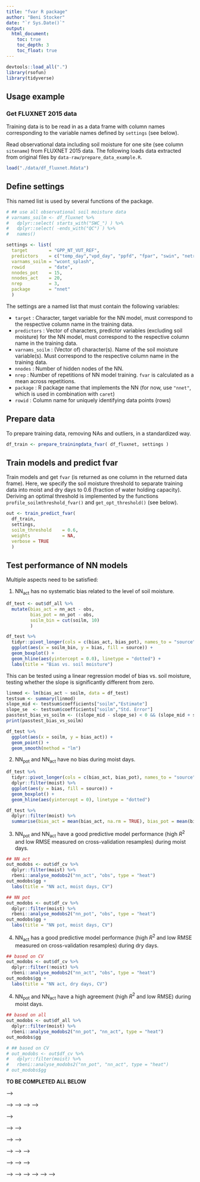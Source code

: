 ```yaml
---
title: "fvar R package"
author: "Beni Stocker"
date: "`r Sys.Date()`"
output:
  html_document:
    toc: true
    toc_depth: 3
    toc_float: true
---
```


```r
devtools::load_all(".")
library(rsofun)
library(tidyverse)
```

## Usage example

### Get FLUXNET 2015 data

Training data is to be read in as a data frame with column names corresponding to the variable names defined by `settings` (see below).

Read observational data including soil moisture for one site (see column `sitename`) from FLUXNET 2015 data. The following loads data extracted from original files by `data-raw/prepare_data_example.R`.
```r
load("./data/df_fluxnet.Rdata")
```

## Define settings

This named list is used by several functions of the package.
```r
# ## use all observational soil moisture data
# varnams_soilm <- df_fluxnet %>% 
#   dplyr::select( starts_with("SWC_") ) %>% 
#   dplyr::select( -ends_with("QC") ) %>% 
#   names()

settings <- list( 
  target        = "GPP_NT_VUT_REF", 
  predictors    = c("temp_day","vpd_day", "ppfd", "fpar", "swin", "netrad"), 
  varnams_soilm = "wcont_splash",
  rowid         = "date",
  nnodes_pot    = 15,
  nnodes_act    = 20,
  nrep          = 3,
  package       = "nnet"
  )
```

The settings are a named list that must contain the following variables:

- `target`        : Character, target variable for the NN model, must correspond to the respective column name in the training data.
- `predictors`    : Vector of characters, predictor variables (excluding soil moisture) for the NN model, must correspond to the respective column name in the training data.
- `varnams_soilm` : (Vector of) character(s). Name of the soil moisture variable(s). Must correspond to the respective column name in the training data.
- `nnodes`        : Number of hidden nodes of the NN.
- `nrep`          : Number of repetitions of NN model training. `fvar` is calculated as a mean across repetitions.
- `package`       : R package name that implements the NN (for now, use `"nnet"`, which is used in combination with `caret`)
- `rowid`         : Column name for uniquely identifying data points (rows)

## Prepare data

To prepare training data, removing NAs and outliers, in a standardized way.
```r
df_train <- prepare_trainingdata_fvar( df_fluxnet, settings )
```

## Train models and predict fvar

Train models and get `fvar` (is returned as one column in the returned data frame). Here, we specify the soil moisture threshold to separate training data into moist and dry days to 0.6 (fraction of water holding capacity). Deriving an optimal threshold is implemented by the functions `profile_soilmthreshold_fvar()` and `get_opt_threshold()` (see below).
```r
out <- train_predict_fvar( 
  df_train,
  settings,
  soilm_threshold    = 0.6,
  weights            = NA, 
  verbose = TRUE
  )
```

<!-- Do the training again using another set of soil moisture data from a model. -->
<!-- ```{r eval=FALSE} -->
<!-- settings$varnams_soilm <- "wcont_swbm" -->

<!-- df_train <- prepare_trainingdata_fvar( df_fluxnet, settings ) -->

<!-- df_nn <- train_predict_fvar(  -->
<!--   df_train, -->
<!--   settings, -->
<!--   soilm_threshold    = 0.6,  -->
<!--   weights            = NA, -->
<!--   ) -->
<!-- ``` -->

## Test performance of NN models

Multiple aspects need to be satisfied:

1. NN$_\text{act}$ has no systematic bias related to the level of soil moisture.
```r
df_test <- out$df_all %>% 
  mutate(bias_act = nn_act - obs,
         bias_pot = nn_pot - obs,
         soilm_bin = cut(soilm, 10)
         ) 

df_test %>% 
  tidyr::pivot_longer(cols = c(bias_act, bias_pot), names_to = "source", values_to = "bias") %>% 
  ggplot(aes(x = soilm_bin, y = bias, fill = source)) +
  geom_boxplot() +
  geom_hline(aes(yintercept = 0.0), linetype = "dotted") +
  labs(title = "Bias vs. soil moisture")
```

This can be tested using a linear regression model of bias vs. soil moisture, testing whether the slope is significantly different from zero.
```r
linmod <- lm(bias_act ~ soilm, data = df_test)
testsum <- summary(linmod)
slope_mid <- testsum$coefficients["soilm","Estimate"]
slope_se  <- testsum$coefficients["soilm","Std. Error"]
passtest_bias_vs_soilm <- ((slope_mid - slope_se) < 0 && (slope_mid + slope_se) > 0)
print(passtest_bias_vs_soilm)

df_test %>% 
  ggplot(aes(x = soilm, y = bias_act)) +
  geom_point() +
  geom_smooth(method = "lm")
```

2. NN$_\text{pot}$ and NN$_\text{act}$ have no bias during moist days.
```r
df_test %>% 
  tidyr::pivot_longer(cols = c(bias_act, bias_pot), names_to = "source", values_to = "bias") %>% 
  dplyr::filter(moist) %>% 
  ggplot(aes(y = bias, fill = source)) +
  geom_boxplot() +
  geom_hline(aes(yintercept = 0), linetype = "dotted")

df_test %>% 
  dplyr::filter(moist) %>%
  summarise(bias_act = mean(bias_act, na.rm = TRUE), bias_pot = mean(bias_pot, na.rm = TRUE))
```

3. NN$_\text{pot}$ and NN$_\text{act}$ have a good predictive model performance (high *R*$^2$ and low RMSE measured on cross-validation resamples) during moist days.
```r
## NN act
out_modobs <- out$df_cv %>% 
  dplyr::filter(moist) %>% 
  rbeni::analyse_modobs2("nn_act", "obs", type = "heat")
out_modobs$gg +
  labs(title = "NN act, moist days, CV")

## NN pot
out_modobs <- out$df_cv %>% 
  dplyr::filter(moist) %>% 
  rbeni::analyse_modobs2("nn_pot", "obs", type = "heat")
out_modobs$gg +
  labs(title = "NN pot, moist days, CV")
```

4. NN$_\text{act}$ has a good predictive model performance (high *R*$^2$ and low RMSE measured on cross-validation resamples) during dry days.
```r
## based on CV
out_modobs <- out$df_cv %>% 
  dplyr::filter(!moist) %>% 
  rbeni::analyse_modobs2("nn_act", "obs", type = "heat")
out_modobs$gg +
  labs(title = "NN act, dry days, CV")
```

4. NN$_\text{pot}$ and NN$_\text{act}$ have a high agreement (high *R*$^2$ and low RMSE) during moist days.
```r
## based on all
out_modobs <- out$df_all %>% 
  dplyr::filter(moist) %>% 
  rbeni::analyse_modobs2("nn_pot", "nn_act", type = "heat")
out_modobs$gg

# ## based on CV
# out_modobs <- out$df_cv %>% 
#   dplyr::filter(moist) %>% 
#   rbeni::analyse_modobs2("nn_pot", "nn_act", type = "heat")
# out_modobs$gg
```

**TO BE COMPLETED ALL BELOW**

<!-- All above steps are implemented by function `test_performance_fvar()` which returns a list of all ggplot objects and a data frame with evaluation results for each of the three tests. -->
<!-- ```{r} -->
<!-- testresults_fvar <- test_performance_fvar(df_nn_soilm_obs, settings) -->
<!-- ``` -->

<!-- ## Get optimal soil moisture threshold -->

<!-- The two steps above (train/predict and performance evaluation) are executed for a set of soil moisture thresholds. The optimal threshold is then selected based on the different performance criteria. -->

<!-- First, run the fvar algorithm for a set of soil moisture thresholds and record performance metrics for each round. -->
<!-- ```{r eval=FALSE} -->
<!-- df_profile_performance <- profile_soilmthreshold_fvar( -->
<!--   df_train, -->
<!--   settings, -->
<!--   weights = NA, -->
<!--   len = 4 -->
<!--   ) -->
<!-- ``` -->

<!-- Select best threshold as described in Stocker et al. (2018). Their procedure was as follows: -->

<!-- 1. Determine the difference in the bias of NN$_\text{pot}$ between dry and moist days and select the three (originally used five) thresholds with the greatest difference. -->
<!-- 2. Determine RMSE of NNpot vs. NNact during moist days and take the threshold where it's minimised -->
<!-- ```{r} -->
<!-- purrr::map(df_profile_performance, "df_metrics") %>%  -->
<!--   bind_rows(.id = "threshold") %>%  -->
<!--   arrange(-diff_ratio_dry_moist) %>%  -->
<!--   slice(1:3) %>%  -->
<!--   arrange(rmse_nnpot_nnact_moist) %>%  -->
<!--   slice(1) %>%  -->
<!--   pull(threshold) %>%  -->
<!--   as.numeric() -->
<!-- ``` -->

<!-- This is implemented by a function: -->
<!-- ```{r} -->
<!-- get_opt_threshold(df_profile_performance) -->
<!-- ``` -->

<!-- Repeat the fvar algorithm with optimal threshold. -->
<!-- ```{r} -->
<!-- df_nn <- train_predict_fvar(  -->
<!--   df_train, -->
<!--   settings, -->
<!--   soilm_threshold = get_opt_threshold(df_profile_performance), -->
<!--   weights         = NA -->
<!--   ) -->
<!-- ``` -->

<!-- <!-- I tried a different approach, too: --> -->

<!-- <!-- Select best threshold, based on the different criteria.  --> -->
<!-- <!-- ```{r} --> -->
<!-- <!-- calc_inverse <- function(x){1/x} --> -->
<!-- <!-- calc_inverse_absdiff_to_one <- function(x){1/abs(x-1)} --> -->

<!-- <!-- df_profile_summary <- df_profile_performance %>%  --> -->

<!-- <!--   ## small bias --> -->
<!-- <!--   mutate_at(vars(starts_with("bias")), list(abs)) %>%  --> -->

<!-- <!--   ## small value is good -> take the inverse --> -->
<!-- <!--   mutate_at(vars(ends_with("rmse")), list(calc_inverse)) %>%  --> -->

<!-- <!--   ## small difference to one is good --> -->
<!-- <!--   mutate_at(vars(ends_with("slope")), list(calc_inverse_absdiff_to_one)) %>%  --> -->
<!-- <!--   mutate_at(vars(starts_with("slope")), list(calc_inverse_absdiff_to_one)) %>%  --> -->

<!-- <!--   ## center and scale all  --> -->
<!-- <!--   mutate_at(c(1, 3:10), list(scale)) %>%  --> -->
<!-- <!--   t() --> -->

<!-- <!-- df_profile_summary <- df_profile_summary %>%  --> -->
<!-- <!--   as_tibble() %>%  --> -->
<!-- <!--   setNames(as.character(paste0("thresh_", df_profile_summary["threshold",]))) %>%  --> -->
<!-- <!--   filter_all(all_vars(!is.nan(.))) %>%  --> -->
<!-- <!--   summarise_all(sum, nan.rm=TRUE) --> -->
<!-- <!-- ``` --> -->

<!-- ## Evaluations and visualisations -->

<!-- ### Identify soil moisture droughts -->

<!-- Optional: aggregate fvar derived from different soil moisture datasets -->
<!-- ```{r eval = FALSE} -->
<!-- df_nn_multiplesoilmsources <- bind_rows( df_nn_soilm_obs, df_nn_soilm_obs ) %>%  -->
<!--   group_by( date ) %>% -->
<!--   summarise(  -->
<!--     fvar       = mean( fvar, na.rm=TRUE ),  -->
<!--     fvar_min   = min(  fvar, na.rm=TRUE ), -->
<!--     fvar_max   = max(  fvar, na.rm=TRUE ),  -->
<!--     fvar_med   = median(  fvar, na.rm=TRUE ),  -->
<!--     nn_pot = mean( nn_pot, na.rm=TRUE ),  -->
<!--     nn_act = mean( nn_act, na.rm=TRUE ) -->
<!--     ) %>% -->
<!--   left_join( select_( df_fluxnet, "date", settings$target ), by = "date" ) -->
<!-- ``` -->

<!-- Determine drought events based on fvar. -->
<!-- ```{r} -->
<!-- out_droughts <- get_droughts_fvar(  -->
<!--   df_nn,  -->
<!--   nam_target     = settings$target,  -->
<!--   leng_threshold = 10,  -->
<!--   df_soilm       = select(df_fluxnet, date, soilm=wcont_swbm), -->
<!--   df_par         = select(df_fluxnet, date, par=ppfd), -->
<!--   par_runmed     = 10 -->
<!--   ) -->
<!-- ``` -->

<!-- Plot time series of fvar and highlight drought events. -->
<!-- ```{r} -->
<!-- ggplot() + -->
<!--   geom_rect( -->
<!--     data=out_droughts$droughts,  -->
<!--     aes(xmin=date_start, xmax=date_end, ymin=-99, ymax=99),  -->
<!--     fill=rgb(0,0,0,0.3),  -->
<!--     color=NA) +  -->
<!--   geom_line(data=out_droughts$df_nn, aes(date, fvar_smooth_filled)) + -->
<!--   coord_cartesian(ylim=c(0, 1.2)) -->
<!-- ``` -->

<!-- ### Align data by droughts -->

<!-- After having determined drought events above, "align" data by the day of drought onset and aggregate data across multiple drought instances. -->
<!-- ```{r} -->
<!-- dovars <- c("GPP_NT_VUT_REF", "fvar", "soilm", "nn_pot", "nn_act") -->
<!-- df_nn <- out_droughts$df_nn %>% mutate(site="FR-Pue") -->
<!-- df_alg <- align_events(  -->
<!--   select( df_nn, site, date, one_of(dovars)),  -->
<!--   select( df_nn, site, date, isevent=is_drought_byvar_recalc ), -->
<!--   dovars, -->
<!--   do_norm=FALSE, -->
<!--   leng_threshold=10,  -->
<!--   before=20, after=80, nbins=10 -->
<!--   ) -->
<!-- ``` -->


<!-- Visualise data aggregated by drought events. -->
<!-- ```{r} -->
<!-- df_alg$df_dday_agg_inst_site %>%  -->
<!--   ggplot(aes(dday, fvar_median)) + -->
<!--   geom_ribbon(aes(ymin=fvar_q33, ymax=fvar_q66), fill="grey70") + -->
<!--   geom_line() + -->
<!--   geom_vline(xintercept=0, linetype="dotted") + -->
<!--   ylim(0,1) +  -->
<!--   labs(title = "fVAR") -->

<!-- median <- df_alg$df_dday_agg_inst_site %>% -->
<!--   select(dday, nn_pot=nn_pot_median, nn_act=nn_act_median, gpp_obs=GPP_NT_VUT_REF_median) %>%  -->
<!--   tidyr::gather(model, var_nn_median, c(gpp_obs, nn_pot, nn_act)) -->

<!-- q33 <- df_alg$df_dday_agg_inst_site %>% -->
<!--   select(dday, nn_pot=nn_pot_q33, nn_act=nn_act_q33, gpp_obs=GPP_NT_VUT_REF_q33) %>%  -->
<!--   tidyr::gather(model, var_nn_q33, c(gpp_obs, nn_pot, nn_act)) -->

<!-- q66 <- df_alg$df_dday_agg_inst_site %>% -->
<!--   select(dday, nn_pot=nn_pot_q66, nn_act=nn_act_q66, gpp_obs=GPP_NT_VUT_REF_q66) %>%  -->
<!--   tidyr::gather(model, var_nn_q66, c(gpp_obs, nn_pot, nn_act)) -->

<!-- df_tmp <- median %>%  -->
<!--   left_join(q33, by=c("dday", "model")) %>%  -->
<!--   left_join(q66, by=c("dday", "model")) -->

<!-- df_tmp %>%  -->
<!--   ggplot(aes(dday, var_nn_median, color=model)) + -->
<!--   geom_line() + -->
<!--   geom_ribbon(aes(ymin=var_nn_q33, ymax=var_nn_q66, fill=model), alpha=0.3, color=NA) + -->
<!--   geom_vline(xintercept=0, linetype="dotted") + -->
<!--   labs( -->
<!--     title = "GPP",  -->
<!--     subtitle = "Observation and models", -->
<!--     x="dday", y="GPP (g C m-2 d-1)") + -->
<!--   scale_color_discrete( -->
<!--     name="Model",  -->
<!--     breaks=c("transp_obs", "nn_act", "nn_pot"), -->
<!--     labels=c("Observed", expression(NN[act]), expression(NN[pot])) ) + -->
<!--   scale_fill_discrete( -->
<!--     name="Model",  -->
<!--     breaks=c("transp_obs", "nn_act", "nn_pot"), -->
<!--     labels=c("Observed", expression(NN[act]), expression(NN[pot])) ) -->
<!-- ``` -->
